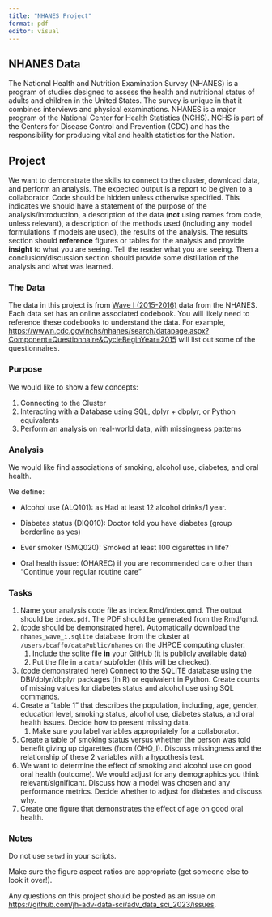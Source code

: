 ```yaml
---
title: "NHANES Project"
format: pdf
editor: visual
---
```


## NHANES Data

The National Health and Nutrition Examination Survey (NHANES) is a program of studies designed to assess the health and nutritional status of adults and children in the United States. The survey is unique in that it combines interviews and physical examinations. NHANES is a major program of the National Center for Health Statistics (NCHS). NCHS is part of the Centers for Disease Control and Prevention (CDC) and has the responsibility for producing vital and health statistics for the Nation.

## Project

We want to demonstrate the skills to connect to the cluster, download data, and perform an analysis. The expected output is a report to be given to a collaborator. Code should be hidden unless otherwise specified. This indicates we should have a statement of the purpose of the analysis/introduction, a description of the data (**not** using names from code, unless relevant), a description of the methods used (including any model formulations if models are used), the results of the analysis. The results section should **reference** figures or tables for the analysis and provide **insight** to what you are seeing. Tell the reader what you are seeing. Then a conclusion/discussion section should provide some distillation of the analysis and what was learned.

### The Data

The data in this project is from [Wave I (2015-2016)](https://wwwn.cdc.gov/nchs/nhanes/continuousnhanes/default.aspx?BeginYear=2015) data from the NHANES. Each data set has an online associated codebook. You will likely need to reference these codebooks to understand the data. For example, <https://wwwn.cdc.gov/nchs/nhanes/search/datapage.aspx?Component=Questionnaire&CycleBeginYear=2015> will list out some of the questionnaires.

### Purpose

We would like to show a few concepts:

1.  Connecting to the Cluster
2.  Interacting with a Database using SQL, dplyr + dbplyr, or Python equivalents
3.  Perform an analysis on real-world data, with missingness patterns

### Analysis

We would like find associations of smoking, alcohol use, diabetes, and oral health.

We define:

-   Alcohol use (ALQ101): as Had at least 12 alcohol drinks/1 year.

-   Diabetes status (DIQ010): Doctor told you have diabetes (group borderline as yes)

-   Ever smoker (SMQ020): Smoked at least 100 cigarettes in life?

-   Oral health issue: (OHAREC) if you are recommended care other than "Continue your regular routine care"

### Tasks

1.  Name your analysis code file as index.Rmd/index.qmd. The output should be `index.pdf`. The PDF should be generated from the Rmd/qmd.
2.  (code should be demonstrated here). Automatically download the `nhanes_wave_i.sqlite` database from the cluster at `/users/bcaffo/dataPublic/nhanes` on the JHPCE computing cluster.
    1.  Include the sqlite file **in** your GitHub (it is publicly available data)
    2.  Put the file in a `data/` subfolder (this will be checked).
3.  (code demonstrated here) Connect to the SQLITE database using the DBI/dplyr/dbplyr packages (in R) or equivalent in Python. Create counts of missing values for diabetes status and alcohol use using SQL commands.
4.  Create a "table 1" that describes the population, including, age, gender, education level, smoking status, alcohol use, diabetes status, and oral health issues. Decide how to present missing data.
    1.  Make sure you label variables appropriately for a collaborator.
5.  Create a table of smoking status versus whether the person was told benefit giving up cigarettes (from (OHQ_I). Discuss missingness and the relationship of these 2 variables with a hypothesis test.
6.  We want to determine the effect of smoking and alcohol use on good oral health (outcome). We would adjust for any demographics you think relevant/significant. Discuss how a model was chosen and any performance metrics. Decide whether to adjust for diabetes and discuss why.
7.  Create one figure that demonstrates the effect of age on good oral health.

### Notes

Do not use `setwd` in your scripts.

Make sure the figure aspect ratios are appropriate (get someone else to look it over!).

Any questions on this project should be posted as an issue on <https://github.com/jh-adv-data-sci/adv_data_sci_2023/issues>.
